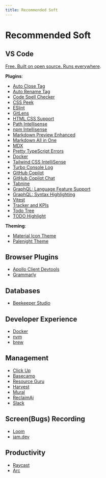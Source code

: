 ```yaml
---
title: Recommended Soft
---
```


# Recommended Soft

## VS Code

[Free. Built on open source. Runs everywhere](https://code.visualstudio.com/).

**Plugins**:

- [Auto Close Tag](https://github.com/formulahendry/vscode-auto-close-tag)
- [Auto Rename Tag](https://github.com/formulahendry/vscode-auto-rename-tag)
- [Code Spell Checker](https://github.com/streetsidesoftware/vscode-spell-checker)
- [CSS Peek](https://github.com/pranaygp/vscode-css-peek)
- [ESlint](https://github.com/Microsoft/vscode-eslint)
- [GitLens](https://github.com/gitkraken/vscode-gitlens)
- [HTML CSS Support](https://github.com/ecmel/vscode-html-css)
- [Path Intellisense](https://github.com/ChristianKohler/PathIntellisense)
- [npm Intellisense](https://github.com/ChristianKohler/NpmIntellisense)
- [Markdown Preview Enhanced](https://github.com/shd101wyy/vscode-markdown-preview-enhanced)
- [Markdown All in One](https://github.com/yzhang-gh/vscode-markdown)
- [MDX](https://marketplace.visualstudio.com/items?itemName=unifiedjs.vscode-mdx)
- [Pretty TypeScript Errors](https://github.com/yoavbls/pretty-ts-errors)
- [Docker](https://code.visualstudio.com/docs/containers/overview)
- [Tailwind CSS IntelliSense](https://marketplace.visualstudio.com/items?itemName=bradlc.vscode-tailwindcss)
- [Turbo Console Log](https://marketplace.visualstudio.com/items?itemName=ChakrounAnas.turbo-console-log)
- [GitHub Copilot](https://marketplace.visualstudio.com/items?itemName=GitHub.copilot)
- [GitHub Copilot Chat](https://marketplace.visualstudio.com/items?itemName=GitHub.copilot-chat)
- [Tabnine](https://www.tabnine.com)
- [GraphQL: Language Feature Support](https://marketplace.visualstudio.com/items?itemName=GraphQL.vscode-graphql)
- [GraphQL: Syntax Highlighting](https://marketplace.visualstudio.com/items?itemName=GraphQL.vscode-graphql-syntax)
- [Vitest](https://github.com/vitest-dev/vscode)
- [Tracker and KPIs](https://www.software.com)
- [Todo Tree](https://github.com/Gruntfuggly/todo-tree)
- [TODO Highlight](https://github.com/wayou/vscode-todo-highlight.git)

**Theming**:

- [Material Icon Theme](https://github.com/PKief/vscode-material-icon-theme)
- [Palenight Theme](https://github.com/whizkydee/vscode-palenight-theme)

## Browser Plugins

- [Apollo Client Devtools](https://chrome.google.com/webstore/detail/apollo-client-developer-t/jdkknkkbebbapilgoeccciglkfbmbnfm)
- [Grammarly](https://www.google.com/aclk?sa=l&ai=DChcSEwim992Q8aaDAxVwlYMHHd9WA-IYABAAGgJlZg&ase=2&gclid=CjwKCAiAp5qsBhAPEiwAP0qeJv2s6QRo5ZyhIgAbWmGoXDFU-3pLzTZ6N5QWNa7GOAFnglSxv9B0EBoCGcQQAvD_BwE&sig=AOD64_1XYVnrFelh-p8UfxrsQXAuwDwPPA&q&nis=4&adurl&ved=2ahUKEwi399aQ8aaDAxX6Q_EDHZ9-Ac0Q0Qx6BAgFEAE)

## Databases

- [Beekeeper Studio](https://www.beekeeperstudio.io/)

## Developer Experience

- [Docker](https://www.docker.com/)
- [nvm](https://github.com/nvm-sh/nvm)
- [brew](https://brew.sh/)

## Management

- [Click Up](https://clickup.com/?utm_source=google&utm_medium=cpc&utm_campaign=gs_cpc_em_nnc_brand_trial_all-devices_troas_lp_x_all-departments_x_brand&utm_content=all-countries_kw-target_text_all-industries_all-features_all-use-cases_clickup_exact&utm_term=e_clickup&utm_creative=651395810831_BrandChampion-03072023_rsa&utm_custom1=&utm_custom2=&gad_source=1&gclid=CjwKCAiAp5qsBhAPEiwAP0qeJtfN_G9udOSwSQ9yAK-eaEQeJ_wINTEc4yqb0OHaV6UJptnHVgBmVBoCjxYQAvD_BwE)
- [Basecamp](https://basecamp.com/)
- [Resource Guru](https://resourceguruapp.com/)
- [Harvest](https://www.getharvest.com/)
- [Mural](https://www.mural.co/)
- [ReclaimAi](https://reclaim.ai/)
- [Slack](https://slack.com/intl/en-gb/)

## Screen(Bugs) Recording

- [Loom](https://www.loom.com/)
- [jam.dev](https://jam.dev/)

## Productivity

- [Raycast](https://www.raycast.com)
- [Arc](https://arc.net)
